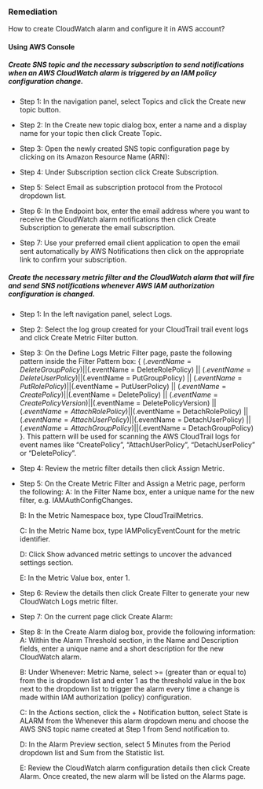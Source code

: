 ### Remediation

How to create CloudWatch alarm and configure it in AWS account?

#### Using AWS Console

##### Create SNS topic and the necessary subscription to send notifications when an AWS CloudWatch alarm is triggered by an IAM policy configuration change.

- Step 1: In the navigation panel, select Topics and click the Create new topic button.

- Step 2: In the Create new topic dialog box, enter a name and a display name for your topic then click Create Topic.

- Step 3: Open the newly created SNS topic configuration page by clicking on its Amazon Resource Name (ARN):
- Step 4: Under Subscription section click Create Subscription.

- Step 5: Select Email as subscription protocol from the Protocol dropdown list.

- Step 6: In the Endpoint box, enter the email address where you want to receive the CloudWatch alarm notifications then click Create Subscription to generate the email subscription.

- Step 7: Use your preferred email client application to open the email sent automatically by AWS Notifications then click on the appropriate link to confirm your subscription.

##### Create the necessary metric filter and the CloudWatch alarm that will fire and send SNS notifications whenever AWS IAM authorization configuration is changed.

- Step 1: In the left navigation panel, select Logs.

- Step 2: Select the log group created for your CloudTrail trail event logs and click Create Metric Filter button.

- Step 3: On the Define Logs Metric Filter page, paste the following pattern inside the Filter Pattern box: { ($.eventName = DeleteGroupPolicy) || ($.eventName = DeleteRolePolicy) || ($.eventName = DeleteUserPolicy) || ($.eventName = PutGroupPolicy) || ($.eventName = PutRolePolicy) || ($.eventName = PutUserPolicy) || ($.eventName = CreatePolicy) || ($.eventName = DeletePolicy) || ($.eventName = CreatePolicyVersion) || ($.eventName = DeletePolicyVersion) || ($.eventName = AttachRolePolicy) || ($.eventName = DetachRolePolicy) || ($.eventName = AttachUserPolicy) || ($.eventName = DetachUserPolicy) || ($.eventName = AttachGroupPolicy) || ($.eventName = DetachGroupPolicy) }. This pattern will be used for scanning the AWS CloudTrail logs for event names like “CreatePolicy”, “AttachUserPolicy”, “DetachUserPolicy” or “DeletePolicy”.

- Step 4: Review the metric filter details then click Assign Metric.

- Step 5: On the Create Metric Filter and Assign a Metric page, perform the following:
  A: In the Filter Name box, enter a unique name for the new filter, e.g. IAMAuthConfigChanges.

  B: In the Metric Namespace box, type CloudTrailMetrics.

  C: In the Metric Name box, type IAMPolicyEventCount for the metric identifier.

  D: Click Show advanced metric settings to uncover the advanced settings section.

  E: In the Metric Value box, enter 1.

- Step 6: Review the details then click Create Filter to generate your new CloudWatch Logs metric filter.

- Step 7: On the current page click Create Alarm:
- Step 8: In the Create Alarm dialog box, provide the following information:
  A: Within the Alarm Threshold section, in the Name and Description fields, enter a unique name and a short description for the new CloudWatch alarm.

  B: Under Whenever: Metric Name, select >= (greater than or equal to) from the is dropdown list and enter 1 as the threshold value in the box next to the dropdown list to trigger the alarm every time a change is made within IAM authorization (policy) configuration.

  C: In the Actions section, click the + Notification button, select State is ALARM from the Whenever this alarm dropdown menu and choose the AWS SNS topic name created at Step 1 from Send notification to.

  D: In the Alarm Preview section, select 5 Minutes from the Period dropdown list and Sum from the Statistic list.

  E: Review the CloudWatch alarm configuration details then click Create Alarm. Once created, the new alarm will be listed on the Alarms page.
